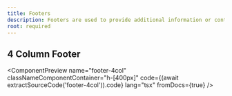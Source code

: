 ```yaml
---
title: Footers
description: Footers are used to provide additional information or context at the end of a document. They can include details such as page numbers, copyright information, or links to related content.
root: required
---
```



## 4 Column Footer

<ComponentPreview
  name="footer-4col"
  classNameComponentContainer="h-[400px]"
  code={(await extractSourceCode('footer-4col')).code}
  lang="tsx"
  fromDocs={true}
/>